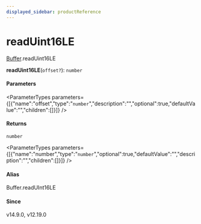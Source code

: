```yaml
---
displayed_sidebar: productReference
---
```



# readUint16LE

[Buffer](../../interfaces/Buffer.mdx).readUint16LE

**readUint16LE**(`offset?`): `number`

#### Parameters

<ParameterTypes parameters={[{"name":"offset","type":"`number`","description":"","optional":true,"defaultValue":"","children":[]}]} />

#### Returns

`number`

<ParameterTypes parameters={[{"name":"number","type":"`number`","optional":true,"defaultValue":"","description":"","children":[]}]} />

#### Alias

Buffer.readUInt16LE

#### Since

v14.9.0, v12.19.0
